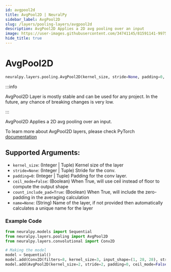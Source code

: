 ```yaml
---
id: avgpool2d
title: AvgPool2D | NeuralPy
sidebar_label: AvgPool2D
slug: /layers/pooling-layers/avgpool2d
description: AvgPool2D Applies a 2D avg pooling over an input
image: https://user-images.githubusercontent.com/34741145/81591141-99752900-93d9-11ea-9ef6-cc2c68daaa19.png
hide_title: true
---
```


# AvgPool2D

```python
neuralpy.layers.pooling.AvgPool2D(kernel_size, stride=None, padding=0, ceil_mode=False, count_include_pad=True, name=None)
```

:::info

AvgPool2D Layer is mostly stable and can be used for any project. In the future, any chance of breaking changes is very low.

:::

AvgPool2D Applies a 2D avg pooling over an input.

To learn more about AvgPool2D layers, please check PyTorch [documentation](https://pytorch.org/docs/stable/nn.html#avgpool2d)

## Supported Arguments:

  - `kernel_size`: (Integer | Tuple) Kernel size of the layer
  - `stride=None`: (Integer | Tuple) Stride for the conv.
  - `padding=0`: (Integer | Tuple) Padding for the conv layer.
  - `ceil_mode=False`: (Boolean) When True, will use ceil instead of floor to compute the output shape
  - `count_include_pad=True`: (Boolean) When True, will include the zero-padding in the averaging calculation
  - `name=None`: (String) Name of the layer, if not provided then automatically calculates a unique name for the layer

### Example Code

```python
from neuralpy.models import Sequential
from neuralpy.layers.pooling import AvgPool2D
from neuralpy.layers.convolutional import Conv2D

# Making the model
model = Sequential()
model.add(Conv2D(filters=8, kernel_size=3, input_shape=(1, 28, 28), stride=1, name="first cnn"))
model.add(AvgPool2D(kernel_size=2, stride=2, padding=0, ceil_mode=False, count_include_pad=True, name="Pool Layer"))
```